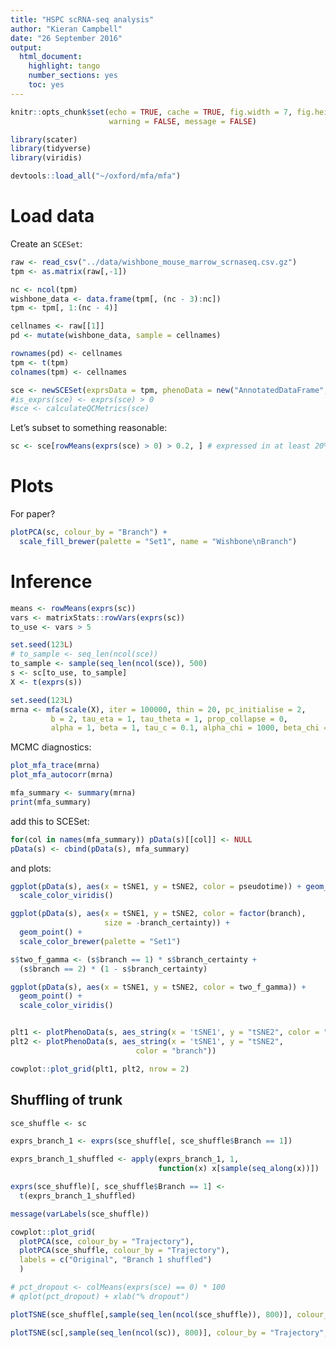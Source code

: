 ```yaml
---
title: "HSPC scRNA-seq analysis"
author: "Kieran Campbell"
date: "26 September 2016"
output:
  html_document:
    highlight: tango
    number_sections: yes
    toc: yes
---
```


```r
knitr::opts_chunk$set(echo = TRUE, cache = TRUE, fig.width = 7, fig.height = 4,
                      warning = FALSE, message = FALSE)

library(scater)
library(tidyverse)
library(viridis)

devtools::load_all("~/oxford/mfa/mfa")
```

# Load data

Create an `SCESet`:

```r
raw <- read_csv("../data/wishbone_mouse_marrow_scrnaseq.csv.gz")
tpm <- as.matrix(raw[,-1])

nc <- ncol(tpm)
wishbone_data <- data.frame(tpm[, (nc - 3):nc])
tpm <- tpm[, 1:(nc - 4)]

cellnames <- raw[[1]]
pd <- mutate(wishbone_data, sample = cellnames)

rownames(pd) <- cellnames
tpm <- t(tpm)
colnames(tpm) <- cellnames

sce <- newSCESet(exprsData = tpm, phenoData = new("AnnotatedDataFrame", pd))
#is_exprs(sce) <- exprs(sce) > 0
#sce <- calculateQCMetrics(sce)
```

Let's subset to something reasonable:

```r
sc <- sce[rowMeans(exprs(sce) > 0) > 0.2, ] # expressed in at least 20% of cells
```

# Plots

For paper?

```r
plotPCA(sc, colour_by = "Branch") + 
  scale_fill_brewer(palette = "Set1", name = "Wishbone\nBranch")
```


# Inference

```r
means <- rowMeans(exprs(sc))
vars <- matrixStats::rowVars(exprs(sc))
to_use <- vars > 5
```

```r
set.seed(123L)
# to_sample <- seq_len(ncol(sce)) 
to_sample <- sample(seq_len(ncol(sce)), 500)
s <- sc[to_use, to_sample]
X <- t(exprs(s))
```

```r
set.seed(123L)
mrna <- mfa(scale(X), iter = 100000, thin = 20, pc_initialise = 2, 
         b = 2, tau_eta = 1, tau_theta = 1, prop_collapse = 0,
         alpha = 1, beta = 1, tau_c = 0.1, alpha_chi = 1000, beta_chi = 1)
```

MCMC diagnostics:

```r
plot_mfa_trace(mrna)
plot_mfa_autocorr(mrna)
```

```r
mfa_summary <- summary(mrna)
print(mfa_summary)
```

add this to SCESet:

```r
for(col in names(mfa_summary)) pData(s)[[col]] <- NULL
pData(s) <- cbind(pData(s), mfa_summary)
```

and plots:

```r
ggplot(pData(s), aes(x = tSNE1, y = tSNE2, color = pseudotime)) + geom_point() +
  scale_color_viridis()

ggplot(pData(s), aes(x = tSNE1, y = tSNE2, color = factor(branch), 
                     size = -branch_certainty)) + 
  geom_point() +
  scale_color_brewer(palette = "Set1")

s$two_f_gamma <- (s$branch == 1) * s$branch_certainty +
  (s$branch == 2) * (1 - s$branch_certainty)

ggplot(pData(s), aes(x = tSNE1, y = tSNE2, color = two_f_gamma)) + 
  geom_point() +
  scale_color_viridis()


plt1 <- plotPhenoData(s, aes_string(x = 'tSNE1', y = "tSNE2", color = "pseudotime"))
plt2 <- plotPhenoData(s, aes_string(x = 'tSNE1', y = "tSNE2", 
                            color = "branch"))

cowplot::plot_grid(plt1, plt2, nrow = 2)

  ```

## Shuffling of trunk

```r

sce_shuffle <- sc

exprs_branch_1 <- exprs(sce_shuffle[, sce_shuffle$Branch == 1])

exprs_branch_1_shuffled <- apply(exprs_branch_1, 1, 
                                 function(x) x[sample(seq_along(x))])

exprs(sce_shuffle)[, sce_shuffle$Branch == 1] <- 
  t(exprs_branch_1_shuffled)

message(varLabels(sce_shuffle))

cowplot::plot_grid(
  plotPCA(sce, colour_by = "Trajectory"),
  plotPCA(sce_shuffle, colour_by = "Trajectory"),
  labels = c("Original", "Branch 1 shuffled")
  )

# pct_dropout <- colMeans(exprs(sce) == 0) * 100
# qplot(pct_dropout) + xlab("% dropout")

plotTSNE(sce_shuffle[,sample(seq_len(ncol(sce_shuffle)), 800)], colour_by = "Trajectory", perplexity = 10)

plotTSNE(sc[,sample(seq_len(ncol(sc)), 800)], colour_by = "Trajectory", perplexity = 10)
```

